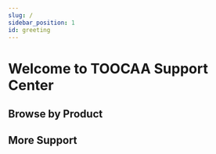 ```yaml
---
slug: /
sidebar_position: 1
id: greeting
---
```


# Welcome to TOOCAA Support Center

## Browse by Product

<cardbox>
  <card
    href="./i18n/en/docusaurus-plugin-content-docs/current/toocaa-l2/"
    title="TOOCAA L2"
    img={'http://wiki-toocaa.oss-cn-hongkong.aliyuncs.com/wiki/20241221-111714.png'}
  />

<card
  href="./i18n/en/docusaurus-plugin-content-docs/current/toocaa-l2/TOOCAA-L2-Accessories/5-in-1-rotary-for-l2.md"
  title="5-in-1 Rotary"
  img="http://wiki-toocaa.oss-cn-hongkong.aliyuncs.com/%E6%97%8B%E8%BD%AC%E9%85%8D%E4%BB%B6/Frame%201.jpg"
/>


<card
  href="./i18n/en/docusaurus-plugin-content-docs/current/toocaa-l2/TOOCAA-L2-Accessories/Laser-Module"
  title="Laser Module"
  img="http://wiki-toocaa.oss-cn-hongkong.aliyuncs.com/%E6%BF%80%E5%85%89%E6%A8%A1%E7%BB%84%E6%8C%89%E5%AE%89%E8%A3%85%E6%8B%86%E5%8D%B8/lasermodule.png"
/>

<card
  href="./i18n/en/docusaurus-plugin-content-docs/current/toocaa-l2/TOOCAA-L2-Accessories/smart-camera.md"
  title="Smart Camera"
  img="http://wiki-toocaa.oss-cn-hongkong.aliyuncs.com/%E6%91%84%E5%83%8F%E5%A4%B4/%E4%B8%BB%E5%9B%BE.jpg"
/>

<card
  href="./i18n/en/docusaurus-plugin-content-docs/current/toocaa-l2/TOOCAA-L2-Accessories/Smoke-Purifier"
  title="Smoke Purifier"
  img="http://wiki-toocaa.oss-cn-hongkong.aliyuncs.com/%E6%91%84%E5%83%8F%E5%A4%B4/%E7%A9%BA%E6%B0%94%E5%87%80%E5%8C%96%E5%99%A8.png"
/>

</cardbox>

## More Support

<cardbox>
  <card
    href="./i18n/en/docusaurus-plugin-content-docs/current/toocaa-l2/faq.md"
    title="FAQ"
    img={'http://wiki-toocaa.oss-cn-hongkong.aliyuncs.com/%E6%97%8B%E8%BD%AC%E9%85%8D%E4%BB%B6/QA.png'}
  />

</cardbox>
